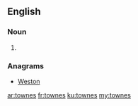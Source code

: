 ==English==

===Noun===
{{head|en|plural}}

# {{plural of|towne|lang=en}}

===Anagrams===
* [[Weston#English|Weston]]

[[ar:townes]]
[[fr:townes]]
[[ku:townes]]
[[my:townes]]